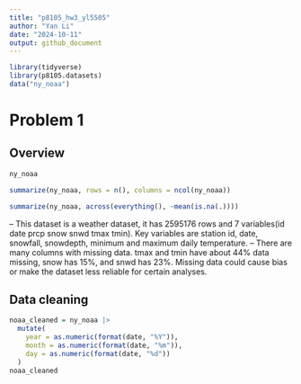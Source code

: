 ```yaml
---
title: "p8105_hw3_yl5505"
author: "Yan Li"
date: "2024-10-11"
output: github_document
---
```


```r
library(tidyverse)
library(p8105.datasets)
data("ny_noaa")
```
# Problem 1

## Overview

```r
ny_noaa

summarize(ny_noaa, rows = n(), columns = ncol(ny_noaa))

summarize(ny_noaa, across(everything(), ~mean(is.na(.))))
```

-- This dataset is a weather dataset, it has 2595176 rows and 7 variables(id       date prcp snow snwd tmax tmin). Key variables are station id, date, snowfall, snowdepth, minimum and maximum daily temperature. 
-- There are many columns with missing data. tmax and tmin have about 44% data missing, snow has 15%, and snwd has 23%. Missing data could cause bias or make the dataset less reliable for certain analyses. 

## Data cleaning
```r
noaa_cleaned = ny_noaa |>
  mutate(
    year = as.numeric(format(date, "%Y")),
    month = as.numeric(format(date, "%m")),
    day = as.numeric(format(date, "%d"))
  )
noaa_cleaned
```









